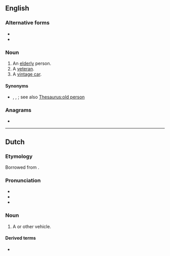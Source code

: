 {{also|old timer|old-timer|Oldtimer}}
==English==
{{wikipedia}}

===Alternative forms===
* {{l|en|old-timer}}
* {{l|en|old timer}}

===Noun===
{{en-noun}}

# An [[elderly]] person.
# A [[veteran]].
# A [[vintage car]].

====Synonyms====
* {{sense|elderly person}} {{l|en|geriatric}}, {{l|en|oldster}}, {{l|en|senior citizen}}; see also [[Thesaurus:old person]]

===Anagrams===
* {{anagrams|en|a=deilmort|timelord}}

----

==Dutch==
{{wikipedia|lang=nl}}

===Etymology===
Borrowed from {{bor|nl|en|oldtimer}}.

===Pronunciation===
* {{IPA|nl|/ˈɔlˌtɑi̯.mər/}}
* {{audio|nl|Nl-oldtimer.ogg|Audio}}
* {{hyphenation|nl|old|ti|mer}}

===Noun===
{{nl-noun|m|-s|oldtimertje}}

# A {{l|en|vintage}} {{l|en|car}} or other vehicle.

====Derived terms====
* {{l|nl|oldtimerbeurs}}